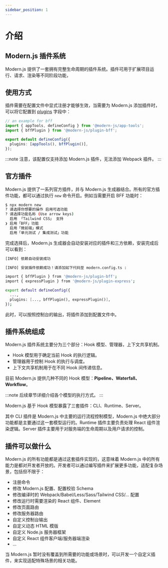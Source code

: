 ```yaml
---
sidebar_position: 1
---
```


# 介绍

## Modern.js 插件系统

Modern.js 提供了一套拥有完整生命周期的插件系统。插件可用于扩展项目运行、请求、渲染等不同阶段功能，

## 使用方式

插件需要在配置文件中显式注册才能够生效，当需要为 Modern.js 添加插件时，可以将它配置到 [plugins](/configure/app/plugins.html) 字段中：

```ts title="edenx.config.ts"
// an example for bff
import { appTools, defineConfig } from '@modern-js/app-tools';
import { bffPlugin } from '@modern-js/plugin-bff';

export default defineConfig({
  plugins: [appTools(), bffPlugin()],
});
```

:::note
注意，该配置仅支持添加 Modern.js 插件，无法添加 Webpack 插件。
:::

## 官方插件

Modern.js 提供了一系列官方插件，并与 Modern.js 生成器结合。所有的官方插件功能，都可以通过执行 `new` 命令开启。例如当需要开启 BFF 功能时：

```bash
$ npx modern new
? 请选择你想要的操作 启用可选功能
? 请选择功能名称 (Use arrow keys)
  启用 「Tailwind CSS」 支持
❯ 启用「BFF」功能
  启用「微前端」模式
  启用「单元测试 / 集成测试」功能
```

完成选择后，Modern.js 生成器会自动安装对应的插件和三方依赖，安装完成后可以看到：

```bash
[INFO] 依赖自动安装成功

[INFO] 安装插件依赖成功！请添加如下代码至 modern.config.ts :

import { bffPlugin } from '@modern-js/plugin-bff';
import { expressPlugin } from '@modern-js/plugin-express';

export default defineConfig({
  ...,
  plugins: [..., bffPlugin(), expressPlugin()],
});
```

此时，可以按照控制台的输出，将插件添加到配置文件中。

## 插件系统组成

Modern.js 插件系统主要分为三个部分：Hook 模型、管理器，上下文共享机制。

- Hook 模型用于确定当前 Hook 的执行逻辑。
- 管理器用于控制 Hook 的执行与调度。
- 上下文共享机制用于在不同 Hook 间传递信息。

目前 Modern.js 提供几种不同的 Hook 模型：**Pipeline、Waterfall、Workflow**。

:::note
后续章节详细介绍各个模型的执行方式。
:::

Modern.js 基于 Hook 模型暴露了三套插件：CLI、Runtime、Server。

其中 CLI 插件是 Modern.js 中主要的运行流程控制模型，Modern.js 中绝大部分功能都是主要通过这一套模型运行的。Runtime 插件主要负责处理 React 组件渲染逻辑。Server 插件主要用于对服务端的生命周期以及用户请求的控制。

## 插件可以做什么

Modern.js 的所有功能都是通过这套插件实现的，这意味着 Modern.js 中的所有能力是都对开发者开放的。开发者可以通过编写插件来扩展更多功能，适配复杂场景，包括但不限于：

- 注册命令
- 修改 Modern.js 配置、配置校验 Schema
- 修改编译时的 Webpack/Babel/Less/Sass/Tailwind CSS/... 配置
- 修改运行时需要渲染的 React 组件、Element
- 修改页面路由
- 修改服务器路由
- 自定义控制台输出
- 自定义动态 HTML 模版
- 自定义 Node.js 服务器框架
- 自定义 React 组件客户端/服务器端渲染
- ...

当 Modern.js 暂时没有覆盖到所需要的功能或场景时，可以开发一个自定义插件，来实现适配特殊场景的相关功能。

